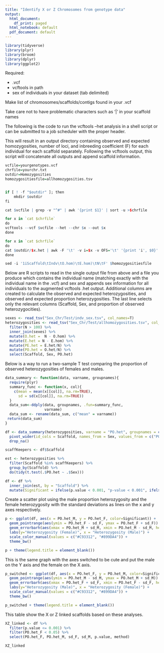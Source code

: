 ```yaml
---
title: "Identify X or Z Chromosomes from genotype data"
output:
  html_document:
    df_print: paged
  html_notebook: default
  pdf_document: default
---
```


```r
library(tidyverse)
library(plyr)
library(broom)
library(dplyr)
library(ggplot2)
```

Required: 

* .vcf 
* vcftools in path
* sex of individuals in your dataset (tab delimited)

Make list of chromosomes/scaffolds/contigs found in your .vcf

Take care not to have problematic characters such as '|' in your scaffold names

The following is the code to run the vcftools --het analysis in a shell script or can be submitted to a job scheduler with the proper header.

This will result in an output directory containing observed and expected homozygosities, number of loci, and inbreeding coefficient (F) for each individual for each scaffold separately. Following the vcftools output, this script will concatenate all outputs and append scaffold information.


```r
vcfile=yourgenotypes.vcf
chrfile=yourchr.txt
outdir=Homozygosities
homozygositiesfile=allhomozygosities.tsv


if [ ! -f "$outdir" ]; then
    mkdir $outdir
fi

cat $vcfile | grep -v "^#" | awk '{print $1}' | sort -u >$chrfile

for x in `cat $chrfile`
do
vcftools --vcf $vcfile --het --chr $x --out $x 
done

for x in `cat $chrfile`
do
cat $outdir/$x.het | awk -F '\t' -v i=$x -v OFS='\t' '{print 'i', $0}' | grep -v "O(HOM)" >>$homozygositiesfile
done

sed -i '1iScaffold\tIndv\tO.hom)\tE.hom)\tN\tF' $homozygositiesfile
```

Below are R scripts to read in the single output file from above and a file you produce which contains the individual name (matching exactly with the individual name in the .vcf) and sex and appends sex information for all individuals to the augmented vcftools .het output. Additional columns are created to calculate the observed and expected heterozygosities, and observed and expected proportion heterozygosities. The last line selects only the relevant columns (Scaffold, Sex, and proportion of observed heterozygocities).

```r
sexes <- read_tsv("Sex_Chr/Test/indv_sex.tsv", col_names=T)
heterozygosities <- read_tsv("Sex_Chr/Test/allhomozygosities.tsv", col_names=T) %>% 
  filter(N > 100) %>%
  inner_join(sexes) %>% 
  mutate(O.het =  N - O.hom) %>% 
  mutate(E.het = N - E.hom) %>%
  mutate(PE.het = E.het/N) %>% 
  mutate(PO.het = O.het/N) %>% 
  select(Scaffold, Sex, PO.het)
```

Below is a way to run a two-sample T test comparing the proportion of observed heterozygosities of females and males.

```r
data_summary <- function(data, varname, groupnames){
  require(plyr)
  summary_func <- function(x, col){
    c(mean = mean(x[[col]], na.rm=TRUE),
      sd = sd(x[[col]], na.rm=TRUE))
  }
  data_sum<-ddply(data, groupnames, .fun=summary_func,
                  varname)
  data_sum <- rename(data_sum, c("mean" = varname))
 return(data_sum)
}

df <- data_summary(heterozygosities, varname = "PO.het", groupnames = c("Scaffold", "Sex")) %>% 
  pivot_wider(id_cols = Scaffold, names_from = Sex, values_from = c("PO.het", "sd")) %>% 
  drop_na()

scaffKeepers <- df$Scaffold

est <- heterozygosities %>% 
  filter(Scaffold %in% scaffKeepers) %>% 
  group_by(Scaffold) %>% 
  do(tidy(t.test(.$PO.het ~ .$Sex)))

df <- df %>% 
  inner_join(est, by = "Scaffold") %>% 
  mutate(Significant = ifelse(p.value < 0.001, "p-value < 0.001", ifelse(p.value >= 0.001, "p-value >= 0.001", "no")))
```

Create a scatter plot using the male proportion heterozygosity and the female heterozygosity with the standard deviations as lines on the x and y axes respectively. 

```r
p <- ggplot(df, aes(x = PO.het_M, y = PO.het_F, color=Significant)) + 
  geom_pointrange(aes(ymin = PO.het_F - sd_F, ymax = PO.het_F + sd_F)) +
  geom_errorbarh(aes(xmax = PO.het_M + sd_M, xmin = PO.het_M - sd_M, height = 0)) +
  labs(y="Heterozygosity (Female)", x = "Heterozygosity (Male)") + 
  scale_color_manual(values = c("#C93312", "#899DA4")) +
  theme_bw()

p + theme(legend.title = element_blank()) 
```

This is the same graph with the axes switched to be cute and put the male on the Y axis and the female on the X axis.

```r
p_switched <- ggplot(df, aes(x = PO.het_F, y = PO.het_M, color=Significant)) + 
  geom_pointrange(aes(ymin = PO.het_M - sd_M, ymax = PO.het_M + sd_M)) +
  geom_errorbarh(aes(xmax = PO.het_F + sd_F, xmin = PO.het_F - sd_F, height = 0)) +
  labs(y="Heterozygosity (Male)", x = "Heterozygosity (Female)") + 
  scale_color_manual(values = c("#C93312", "#899DA4")) +
  theme_bw()

p_switched + theme(legend.title = element_blank()) 
```

This table show the X or Z linked scaffolds based on these analyses.

```r
XZ_linked <- df %>% 
  filter(p.value <= 0.001) %>% 
  filter(PO.het_F < 0.05) %>% 
  select(PO.het_F, PO.het_M, sd_F, sd_M, p.value, method)

XZ_linked
```

